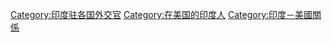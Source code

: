 [[Category:印度驻各国外交官|Category:印度驻各国外交官]]
[[Category:在美国的印度人|Category:在美国的印度人]]
[[Category:印度－美國關係|Category:印度－美國關係]]
